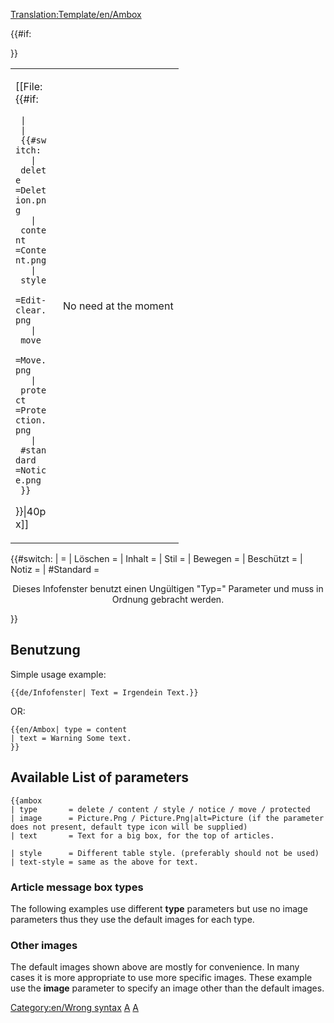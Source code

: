 <noinclude>[[Translation:Template/en/Ambox]]</noinclude><!-- 
      Wiki Ambox code adaptation

--><noinclude></noinclude><includeonly><table style="{{#IF: {{{style|}}} | {{{style}}} | margin: 0px 10% 0px 10%; border: 1px solid #aaa; background:#fbfbfb}}"><tr>
<td style="border-left: 10px solid {{#switch:{{{type|}}} 
  | Löschen    =#b22222;
  | Inhalt     =#f28500;
  | Stil       =#f4c430;
  | Bewegen    =#9932cc;
  | Beschützt  =#bba;
  | #Standard  =#1e90ff;
}} padding: 2px 0 2px 0.5em;"><div style="width: 52px;">[[File:{{#if:{{{image|}}}
  | {{{image}}}
  | {{#switch:{{{type|}}}
    | delete     =Deletion.png
    | content    =Content.png
    | style      =Edit-clear.png
    | move       =Move.png
    | protect    =Protection.png
    | #standard  =Notice.png
  }}
}}|40px]]</div></td><td style="{{#IF: {{{text-style|}}} | {{{text-style}}} | border: none; padding: 0.25em 0.9em; width: 100%;}}"> {{{text|}}} </td>
{{#if:{{{imageright|}}}
<td style="padding: 2px 0.5em 2px 0;">No need at the moment</td>
}}</tr></table><!-- 
Detect and report usage with faulty [[Template:Ambox#Article message box types|"type"]] parameter:
-->{{#switch:{{{type|}}}
|            = <!--No type fed, is also valid input --> 
| Löschen    =
| Inhalt     = 
| Stil       =
| Bewegen    =
| Beschützt  =
| Notiz      =
| #Standard  = <div style="text-align: center;">Dieses Infofenster benutzt einen Ungültigen "Typ={{{Typ|}}}" Parameter und muss in Ordnung gebracht werden.</div>[[Category:en/Wrong syntax]]
}}</includeonly><noinclude>

==Benutzung==
Simple usage example:
<pre>
{{de/Infofenster| Text = Irgendein Text.}}
</pre>
{{de/Infofenster| Text = Irgendein Text.}}

OR:
<pre>
{{en/Ambox| type = content
| text = Warning Some text.
}}
</pre>
{{en/Ambox| type = content | text = Warning - Some text.}}

== Available List of parameters==
<pre>
{{ambox
| type       = delete / content / style / notice / move / protected
| image      = Picture.Png / Picture.Png|alt=Picture (if the parameter does not present, default type icon will be supplied)
| text       = Text for a big box, for the top of articles.

| style      = Different table style. (preferably should not be used)
| text-style = same as the above for text.
</pre>



=== Article message box types ===

The following examples use different '''type''' parameters but use no image parameters thus they use the default images for each type.


{{en/Ambox| type  = delete
| text  = type=<u>delete</u> – Deletion issues, such as {{en/S|en/Delete}}.
}}
{{en/Ambox| type  = content
| text  = type=<u>content</u> – Content issues, such as {{en/S|en/Warning}}.
}}
{{en/Ambox| type  = style
| text  = type=<u>style</u> – Style issues, such as {{en/S|en/Cleanup}}.
}}
{{en/Ambox| type  = notice
| text  = type=<u>notice</u> – Article notices, such as {{en/S|en/Current}}.
}}
{{en/Ambox| type  = move
| text  = type=<u>move</u> – Merge, split and transwiki proposals, such as {{en/S|en/Split}}.
}}
{{en/Ambox| type  = protected
| text  = type=<u>protected</u> – Protection notices, such as {{en/S|en/Historical}}.
}}

=== Other images ===

The default images shown above are mostly for convenience. In many cases it is more appropriate to use more specific images. These example use the '''image''' parameter to specify an image other than the default images.

{{en/Ambox| type  = notice
| image =en/Manual/OpenttdManual.png|alt= Openttd Manual
| text  = Something Something Something 
}}

[[Category:en/Templates|A]][[Category:en/Message boxes|A]]
</noinclude><!--

  CSS if the option will become available

/* Article message box styles */
table.ambox {
    margin: 0px 10%;   /* 10% = Will not overlap with other elements */
    border: 1px solid #aaa; 
    border-left: 10px solid #1e90ff;    /* Default "notice" blue */
    background: #fbfbfb; 
}
table.ambox + table.ambox {   /* Single border between stacked boxes. */
    margin-top: -1px;
}
.ambox th.mbox-text, 
.ambox td.mbox-text {            /* The message body cell(s) */
    padding: 0.25em 0.5em;       /* 0.5em left/right */
}
.ambox td.mbox-image {           /* The left image cell */
    padding: 2px 0 2px 0.5em;    /* 0.5em left, 0px right */
}
.ambox td.mbox-imageright {      /* The right image cell */
    padding: 2px 0.5em 2px 0;    /* 0px left, 0.5em right */
}

table.ambox-notice {
    border-left: 10px solid #1e90ff;    /* Blue */
}
table.ambox-speedy {
    border-left: 10px solid #b22222;    /* Red */
    background: #fee;                   /* Pink */
}
table.ambox-delete {
    border-left: 10px solid #b22222;    /* Red */
}
table.ambox-content {
    border-left: 10px solid #f28500;    /* Orange */
}
table.ambox-style {
    border-left: 10px solid #f4c430;    /* Yellow */
}
table.ambox-move {
    border-left: 10px solid #9932cc;    /* Purple */
}
table.ambox-protection {
    border-left: 10px solid #bba;       /* Gray-gold */
}
-->